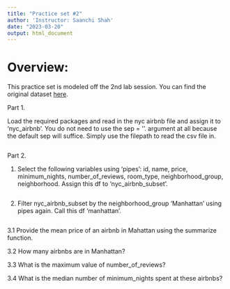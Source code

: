 ```yaml
---
title: "Practice set #2"
author: 'Instructor: Saanchi Shah'
date: "2023-03-20"
output: html_document
---
```


# Overview:

This practice set is modeled off the 2nd lab session. You can find the original dataset [here](https://www.kaggle.com/datasets/dgomonov/new-york-city-airbnb-open-data).

Part 1.

Load the required packages and read in the nyc airbnb file and assign it to 'nyc_airbnb'. 
You do not need to use the sep = ''. argument at all because the default sep will suffice. Simply use the filepath to read the csv file in.


```r

```


Part 2.

1. Select the following variables using 'pipes': id, name, price, minimum_nights, number_of_reviews, room_type, neighborhood_group, neighborhood. Assign this df to 'nyc_airbnb_subset'.

```r


```

2. Filter nyc_airbnb_subset by the neighborhood_group 'Manhattan' using pipes again. Call this df 'manhattan'.

```r

```

3.1 Provide the mean price of an airbnb in Mahattan using the summarize function.

3.2 How many airbnbs are in Manhattan?

3.3 What is the maximum value of number_of_reviews? 

3.4 What is the median number of minimum_nights spent at these airbnbs?

```r


```

